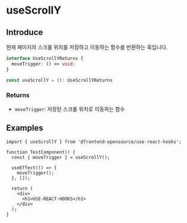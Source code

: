 # useScrollY

## Introduce

현재 페이지의 스크롤 위치를 저장하고 이동하는 함수를 반환하는 훅입니다.

```ts
interface UseScrollYReturns {
  moveTrigger: () => void;
}

const useScrollY = (): UseScrollYReturns
```

### Returns

- `moveTrigger`: 저장된 스크롤 위치로 이동하는 함수

## Examples

```tsx copy filename="TestComponent.tsx"
import { useScrollY } from '@frontend-opensource/use-react-hooks';

function TestComponent() {
  const { moveTrigger } = useScrollY();

  useEffect(() => {
    moveTrigger();
  }, []);

  return (
    <div>
      <h1>USE-REACT-HOOKS</h1>
    </div>
  );
}
```

